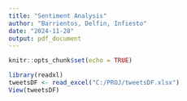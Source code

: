```yaml
---
title: "Sentiment Analysis"
author: "Barrientos, Delfin, Infiesto"
date: "2024-11-28"
output: pdf_document
---
```


```r
knitr::opts_chunk$set(echo = TRUE)
```

```r
library(readxl)
tweetsDF <- read_excel("C:/PROJ/tweetsDF.xlsx")
View(tweetsDF)

```

